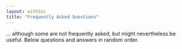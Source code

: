 ```yaml
---
layout: withtoc
title: "Frequently Asked Questions"
---
```

... although some are not frequently asked, but might nevertheless be useful. Below questions and answers in random order.
